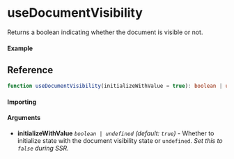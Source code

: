 # useDocumentVisibility

Returns a boolean indicating whether the document is visible or not.

#### Example

## Reference

```ts
function useDocumentVisibility(initializeWithValue = true): boolean | undefined;
```

#### Importing

#### Arguments

- **initializeWithValue** _`boolean | undefined`_ _(default: `true`)_ - Whether to initialize state
  with the document visibility state or `undefined`. _Set this to `false` during SSR._
